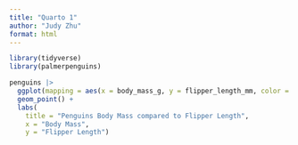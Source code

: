 ```yaml
---
title: "Quarto 1"
author: "Judy Zhu"
format: html
---
```

```r
library(tidyverse)
library(palmerpenguins)
```


```r
penguins |> 
  ggplot(mapping = aes(x = body_mass_g, y = flipper_length_mm, color = species)) + 
  geom_point() + 
  labs(
    title = "Penguins Body Mass compared to Flipper Length",
    x = "Body Mass",
    y = "Flipper Length")
```

